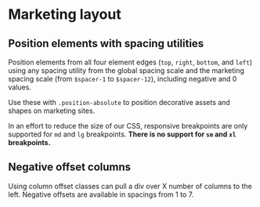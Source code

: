 

<Meta of={MarketingLayoutStories} />

# Marketing layout

## Position elements with spacing utilities

Position elements from all four element edges (`top`, `right`, `bottom`, and `left`) using any spacing utility from the global spacing scale and the marketing spacing scale (from `$spacer-1` to `$spacer-12`), including negative and 0 values.

Use these with `.position-absolute` to position decorative assets and shapes on marketing sites.

In an effort to reduce the size of our CSS, responsive breakpoints are only supported for `md` and `lg` breakpoints. **There is no support for `sm` and `xl` breakpoints.**

<Canvas of={MarketingLayoutStories.Positions} />

## Negative offset columns

Using column offset classes can pull a div over X number of columns to the left. Negative offsets are available in spacings from 1 to 7.

<Canvas of={MarketingLayoutStories.Offset} />
